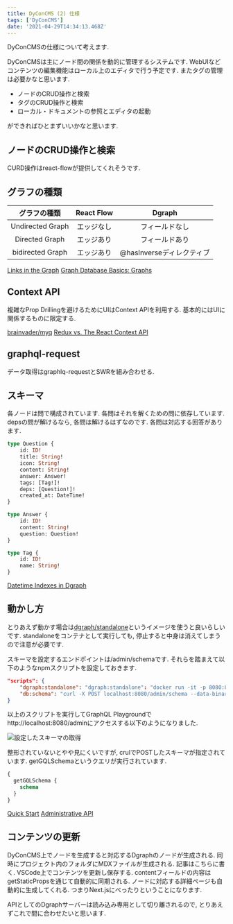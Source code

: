 ```yaml
---
title: DyConCMS (2) 仕様
tags: ['DyConCMS']
date: '2021-04-29T14:34:13.468Z'
---
```


DyConCMSの仕様について考えます.<!-- sep -->

DyConCMSは主にノード間の関係を動的に管理するシステムです.
WebUIなどコンテンツの編集機能はローカル上のエディタで行う予定です. またタグの管理は必要かなと思います.

* ノードのCRUD操作と検索
* タグのCRUD操作と検索
* ローカル・ドキュメントの参照とエディタの起動

ができればひとまずいいかなと思います.

## ノードのCRUD操作と検索

CURD操作はreact-flowが提供してくれそうです. 

## グラフの種類

| グラフの種類 | React Flow | Dgraph |
| :---: | :---: | :---: |
| Undirected Graph | エッジなし | フィールドなし |
| Directed Graph | エッジあり | フィールドあり |
| bidirected Graph | エッジあり | @hasInverseディレクティブ |

[Links in the Graph](https://dgraph.io/docs/graphql/schema/graph-links/)
[Graph Database Basics: Graphs](https://dgraph.io/blog/post/graph-basics/)

## Context API

複雑なProp Drillingを避けるためにUIはContext APIを利用する. 基本的にはUIに関係するものに限定する.

[brainvader/myq](https://github.com/brainvader/myq)
[Redux vs. The React Context API](https://daveceddia.com/context-api-vs-redux/)

## graphql-request

データ取得はgraphlq-requestとSWRを組み合わせる.

## スキーマ

各ノードは問で構成されています. 各問はそれを解くための問に依存しています.
depsの問が解けるなら, 各問は解けるはずなのです.
各問は対応する回答があります.

```graphql
type Question {
    id: ID!
    title: String!
    icon: String!
    content: String!
    answer: Answer!
    tags: [Tag!]!
    deps: [Question!]!
    created_at: DateTime!
}

type Answer {
    id: ID!
    content: String!
    question: Question!
}

type Tag {
    id: ID!
    name: String!
}
```

[Datetime Indexes in Dgraph ](https://dgraph.io/blog/post/datetime-indexes-dgraph/)

## 動かし方

とりあえず動かす場合は[dgraph/standalone](https://hub.docker.com/r/dgraph/standalone)というイメージを使うと良いらしいです.
standaloneをコンテナとして実行しても, 停止すると中身は消えてしまうので注意が必要です.

スキーマを設定するエンドポイントは/admin/schemaです. それらを踏まえて以下のようなnpmスクリプトを設定しておきます.

```json
"scripts": {
    "dgraph:standalone": "dgraph:standalone": "docker run -it -p 8080:8080 dgraph/standalone:main",
    "db:schema": "curl -X POST localhost:8080/admin/schema --data-binary '@schema.graphql'"
}
```

以上のスクリプトを実行してGraphQL Playgroundでhttp://localhost:8080/adminにアクセスする以下のようになりました.

![設定したスキーマの取得](/static/posts/2021/04/29/819346_001.png)

整形されていないとやや見にくいですが, crulでPOSTしたスキーマが指定されています.
getGQLSchemaというクエリが実行されています.

```graphql
{
  getGQLSchema {
    schema
  }
}
```

[Quick Start](https://dgraph.io/docs/graphql/quick-start/)
[Administrative API](https://dgraph.io/docs/graphql/admin)


## コンテンツの更新

DyConCMS上でノードを生成すると対応するDgraphのノードが生成される.
同時にプロジェクト内のフォルダにMDXファイルが生成される. 記事はこちらに書く.
VSCode上でコンテンツを更新し保存する.
contentフィールドの内容はgetStaticPropsを通じて自動的に同期される.
ノードに対応する詳細ページも自動的に生成してくれる.
つまりNext.jsにべったりということになります.

APIとしてのDgraphサーバーは読み込み専用として切り離されるので, とりあえずこれで間に合わせたいと思います.

